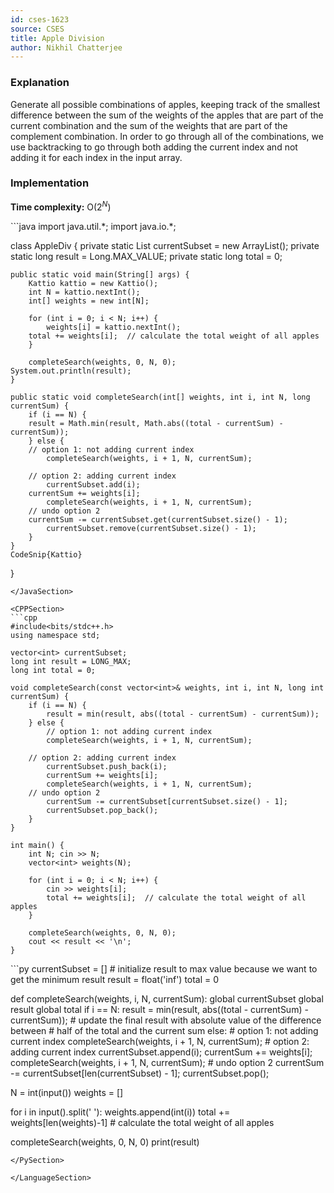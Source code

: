 ```yaml
---
id: cses-1623
source: CSES
title: Apple Division
author: Nikhil Chatterjee
---
```


### Explanation

Generate all possible combinations of apples, keeping track
of the smallest difference between the sum of the weights of the apples that
are part of the current combination and the sum of the weights that are part of
the complement combination. In order to go through all of the combinations, we
use backtracking to go through both adding the current index and not adding it
for each index in the input array.

### Implementation

**Time complexity:** O($2^{N}$)

<LanguageSection>
<JavaSection>
```java
import java.util.*;
import java.io.*;

class AppleDiv {
    private static List<Integer> currentSubset = new ArrayList<Integer>();
    private static long result = Long.MAX_VALUE;
    private static long total = 0;

    public static void main(String[] args) {
        Kattio kattio = new Kattio();
        int N = kattio.nextInt();
        int[] weights = new int[N];

        for (int i = 0; i < N; i++) {
            weights[i] = kattio.nextInt();
	    total += weights[i];  // calculate the total weight of all apples
        }

        completeSearch(weights, 0, N, 0);
	System.out.println(result);
    }

    public static void completeSearch(int[] weights, int i, int N, long currentSum) {
        if (i == N) {
	    result = Math.min(result, Math.abs((total - currentSum) - currentSum));
        } else {
	    // option 1: not adding current index
            completeSearch(weights, i + 1, N, currentSum);

	    // option 2: adding current index
            currentSubset.add(i);
	    currentSum += weights[i];
            completeSearch(weights, i + 1, N, currentSum);
	    // undo option 2
	    currentSum -= currentSubset.get(currentSubset.size() - 1);
            currentSubset.remove(currentSubset.size() - 1);
        }
    }
    CodeSnip{Kattio}
}
```
</JavaSection>

<CPPSection>
```cpp
#include<bits/stdc++.h>
using namespace std;

vector<int> currentSubset;
long int result = LONG_MAX;
long int total = 0;

void completeSearch(const vector<int>& weights, int i, int N, long int currentSum) {
    if (i == N) {
        result = min(result, abs((total - currentSum) - currentSum));
    } else {
        // option 1: not adding current index
        completeSearch(weights, i + 1, N, currentSum);

	// option 2: adding current index
        currentSubset.push_back(i);
        currentSum += weights[i];
        completeSearch(weights, i + 1, N, currentSum);
	// undo option 2
        currentSum -= currentSubset[currentSubset.size() - 1];
        currentSubset.pop_back();
    }
}

int main() {
    int N; cin >> N;
    vector<int> weights(N);

    for (int i = 0; i < N; i++) {
        cin >> weights[i];
        total += weights[i];  // calculate the total weight of all apples
    }

    completeSearch(weights, 0, N, 0);
    cout << result << '\n';
}
```
</CPPSection>

<PySection>
```py
currentSubset = []
# initialize result to max value because we want to get the minimum result
result = float('inf')
total = 0

def completeSearch(weights, i, N, currentSum):
  global currentSubset
  global result
  global total
  if i == N:
    result = min(result, abs((total - currentSum) - currentSum));
    # update the final result with absolute value of the difference between
    # half of the total and the current sum
  else:
    # option 1: not adding current index
    completeSearch(weights, i + 1, N, currentSum);
    # option 2: adding current index
    currentSubset.append(i);
    currentSum += weights[i];
    completeSearch(weights, i + 1, N, currentSum);
    # undo option 2
    currentSum -= currentSubset[len(currentSubset) - 1];
    currentSubset.pop();

N = int(input())
weights = []

for i in input().split(' '):
    weights.append(int(i))
    total += weights[len(weights)-1] # calculate the total weight of all apples

completeSearch(weights, 0, N, 0)
print(result)
```
</PySection>

</LanguageSection>
